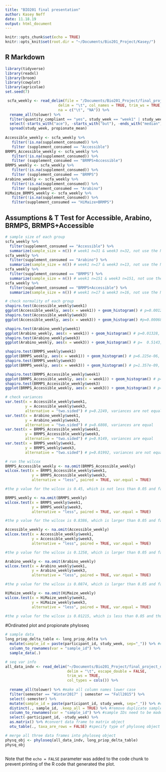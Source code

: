 ```yaml
---
title: "BIO201 final presentation"
author: Kasey Neff
date: 11.18.19
output: html_document
---
```


```r
knitr::opts_chunk$set(echo = TRUE)
knitr::opts_knit$set(root.dir = "~/Documents/Bio201_Project/Kasey/")
```

## R Markdown

```r
library(tidyverse)
library(readxl)
library(broom)
library(cowplot)
library(agricolae)
set.seed(7)

 scfa_weekly <- read_delim(file = "/Documents/Bio201_Project/final_project_data/DB_v_0.08/SCFA_wkly.txt",
                        delim = "\t", col_names = TRUE, trim_ws = TRUE, 
                        na = c("\t", "NA")) %>%
  rename_all(tolower) %>% 
  filter(quantity_compliant == "yes", study_week == "week1" | study_week == "week3") %>% 
  select(-starts_with("ace"), -starts_with("but"), -ends_with("median")) %>% 
  spread(study_week, propionate_mean)
 
Accessible_weekly <- scfa_weekly %>%
   filter(!is.na(supplement_consumed)) %>%
   filter (supplement_consumed == "Accessible")
BRMPS_Accessible_weekly <- scfa_weekly %>%
   filter(!is.na(supplement_consumed)) %>%
   filter (supplement_consumed == "BRMPS+Accessible")
BRMPS_weekly <- scfa_weekly %>%
   filter(!is.na(supplement_consumed)) %>%
   filter (supplement_consumed == "BRMPS")
Arabino_weekly <- scfa_weekly %>%
   filter(!is.na(supplement_consumed)) %>%
   filter (supplement_consumed == "Arabino")
HiMaize_BRMPS_weekly <- scfa_weekly %>%
   filter(!is.na(supplement_consumed)) %>%
   filter(supplement_consumed == "HiMaize+BRMPS")
```

## Assumptions & T Test for Accessible, Arabino, BRMPS, BRMPS+Accessible

```r
# sample size of each group
scfa_weekly %>% 
  filter(supplement_consumed == "Accessible") %>% 
  summarize(sample_size = n()) # week1 n=31 & week3 n=32, not use the NA 
scfa_weekly %>% 
  filter(supplement_consumed == "Arabino") %>% 
  summarize(sample_size = n()) # week1 n=17 & week3 n=13, not use the NA - WILCOX
scfa_weekly %>% 
  filter(supplement_consumed == "BRMPS") %>% 
  summarize(sample_size = n()) # week1 n=151 & week3 n=151, not use the NA 
scfa_weekly %>% 
  filter(supplement_consumed == "BRMPS+Accessible") %>% 
  summarize(sample_size = n()) # week1 n=17 & week3 n=16, not use the NA - WILCOX

# check normality of each group
shapiro.test(Accessible_weekly$week1) 
ggplot(Accessible_weekly, aes(x = week1)) + geom_histogram() # p=0.001208, skewed to the right -> not normal 
shapiro.test(Accessible_weekly$week3) 
ggplot(Accessible_weekly, aes(x = week3)) + geom_histogram() #p=0.0006834, skewed to the right -> not normal

shapiro.test(Arabino_weekly$week1) 
ggplot(Arabino_weekly, aes(x = week1)) + geom_histogram() # p=0.01328, skewed to the right -> not normal 
shapiro.test(Arabino_weekly$week3) 
ggplot(Arabino_weekly, aes(x = week3)) + geom_histogram() # p=  0.5143, sort of normal shaped -> normal

shapiro.test(BRMPS_weekly$week1) 
ggplot(BRMPS_weekly, aes(x = week1)) + geom_histogram() # p=6.225e-06, bimodal and skewed to the right -> not normal
shapiro.test(BRMPS_weekly$week3) 
ggplot(BRMPS_weekly, aes(x = week3)) + geom_histogram() # p=1.357e-09, skewed to the right -> not normal

shapiro.test(BRMPS_Accessible_weekly$week1) 
ggplot(BRMPS_Accessible_weekly, aes(x = week1)) + geom_histogram() # p=0.202, sort of bimodal and very spread out
shapiro.test(BRMPS_Accessible_weekly$week3) 
ggplot(BRMPS_Accessible_weekly, aes(x = week3)) + geom_histogram() # p=0.02685, skewed to the right -> not normal

# check variances
var.test(x = Accessible_weekly$week1, 
         y = Accessible_weekly$week3, 
         alternative = "two.sided") # p=0.2249, variances are not equal
var.test(x = Arabino_weekly$week1, 
         y = Arabino_weekly$week3, 
         alternative = "two.sided") # p=0.6808, variances are equal
var.test(x = BRMPS_Accessible_weekly$week1, 
         y = BRMPS_Accessible_weekly$week3, 
         alternative = "two.sided") # p=0.9149, variances are equal
var.test(x = BRMPS_weekly$week1, 
         y = BRMPS_weekly$week3, 
         alternative = "two.sided") # p=0.01992, variances are not equal

# run the wilcox
BRMPS_Accessible_weekly <- na.omit(BRMPS_Accessible_weekly) 
wilcox.test(x = BRMPS_Accessible_weekly$week1, 
            y = BRMPS_Accessible_weekly$week3, 
            alternative = "less", paired = TRUE, var.equal = TRUE)

#the p value for the wilcox is 0.45, which is not less than 0.05 and fails to reject the null. The propionate concentration for week 1 and week 3 are the same.

BRMPS_weekly <- na.omit(BRMPS_weekly) 
wilcox.test(x = BRMPS_weekly$week1, 
            y = BRMPS_weekly$week3, 
            alternative = "less", paired = TRUE, var.equal = TRUE)

#the p value for the wilcox is 0.8386, which is larger than 0.05 and fails to reject the null. The propionate concentration for week 1 and week 3 are the same.

Accessible_weekly <- na.omit(Accessible_weekly) 
wilcox.test(x = Accessible_weekly$week1, 
            y = Accessible_weekly$week3, 
            alternative = "less", paired = TRUE, var.equal = TRUE)

#the p value for the wilcox is 0.1258, which is larger than 0.05 and fails to reject the null. The propionate concentration for week 1 and week 3 are the same.

Arabino_weekly <- na.omit(Arabino_weekly) 
wilcox.test(x = Arabino_weekly$week1, 
            y = Arabino_weekly$week3, 
            alternative = "less", paired = TRUE, var.equal = TRUE)

#the p value for the wilcox is 0.0874, which is larger than 0.05 and fails to reject the null. The propionate concentration for week 1 and week 3 are the same.

HiMaize_weekly <- na.omit(HiMaize_weekly) 
wilcox.test(x = HiMaize_weekly$week1, 
            y = HiMaize_weekly$week3, 
            alternative = "less", paired = TRUE, var.equal = TRUE)

#the p value for the wilcox is 0.01215, which is less than 0.05 and thus rejects the null that the propionate concentration for week 1 and week 3 are not the same.
```
#Ordinated plot and propionate phyloseq
```r
# sample data 
long_priop_delta_table <- long_priop_delta %>% 
  mutate(sample_id = paste(participant_id, study_week, sep="_")) %>% #cobine two columns to make new column
  column_to_rownames(var = "sample_id") %>% 
  sample_data(.) 

# seq var info 
all_data_indv <- read_delim("~/Documents/Bio201_Project/final_project_data/species_avg_shared.txt", 
                            delim = "\t", escape_double = FALSE, 
                            trim_ws = TRUE, 
                            col_types = cols()) %>%
  
  rename_all(tolower) %>% #make all column names lower case
  filter(semester == "Winter2017" | semester == "Fall2015") %>%
  select(-semester) %>% 
  mutate(sample_id = paste(participant_id, study_week, sep="_")) %>% #cobine two columns to make new column
  distinct(., sample_id, .keep_all = TRUE) %>% #remove duplicate sample ids 
  column_to_rownames(var = "sample_id") %>% #sample IDs need to be made into row names
  select(-participant_id, -study_week) %>%
  as.matrix() %>% #convert data frame to matrix object
  otu_table(., taxa_are_rows = FALSE) #specify type of phyloseq object

# merge all three data frames into phyloseq object
physq_obj <- phyloseq(all_data_indv, long_priop_delta_table) 
physq_obj 



```
Note that the `echo = FALSE` parameter was added to the code chunk to prevent printing of the R code that generated the plot.

